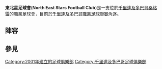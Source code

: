 {{Infobox football club
| clubname = 東北星足球會
| image    = <!-- 檔案不存在 [[File:North_East_Stars.png|File:North East Stars.png]] ，可從英文維基百科取得 -->
| fullname = North East Stars Football Club
| nickname = ''Sangre Grande Boys''
| founded  = {{start date and age|df=yes|2001}}
| ground   = [[千里達及多巴哥|千里達及多巴哥]][[桑格雷|桑格雷]][[Sangre_Grande_Regional_Complex|Sangre Grande Regional Complex]]
| capacity = 7,000
| chairman = [[Darryl_Mahabir|Darryl Mahabir]]
| manager  = [[Angus_Eve|Angus Eve]]
| league   = [[千里達及多巴哥職業足球聯賽|千里達及多巴哥職業足球聯賽]]
| season   = 2018
| position = [[千里達及多巴哥職業足球聯賽|千里達及多巴哥職業足球聯賽]], 10
| pattern_la1=|pattern_b1=|pattern_ra1=
| leftarm1=00FF7F
| body1=ff0000
| rightarm1=00FF7F
| shorts1=ff0000
| socks1=ff0000
}}

'''東北星足球會'''('''North East Stars Football Club''')是一支位於[[千里達及多巴哥|千里達及多巴哥]][[桑格雷|桑格雷]]的職業足球會，目前於[[千里達及多巴哥職業足球聯賽|千里達及多巴哥職業足球聯賽]]角逐。

== 陣容 ==
{{Fs start}}
{{Fs player|no=|nat=Trinidad and Tobago|name=[[Curtis_Granger|Curtis Granger]]|pos=GK}}
{{Fs player|no=|nat=Guyana|name=[[Vernon_Bailey_(footballer)|Vernon Bailey]]|pos=DF}}
{{Fs player|no=|nat=Trinidad and Tobago|name=[[Ryan_Balbosa|Ryan Balbosa]]|pos=DF}}
{{Fs player|no=|nat=Trinidad and Tobago|name=[[Keston_de_La_Rosa|Keston de La Rosa]]|pos=DF}}
{{Fs player|no=|nat=Trinidad and Tobago|name=[[Devin_Elcock|Devin Elcock]]|pos=DF}}
{{Fs player|no=|nat=Trinidad and Tobago|name=[[Phillip_Huggins|Phillip Huggins]]|pos=DF}}
{{Fs player|no=|nat=Trinidad and Tobago|name=[[Kerwin_Matthew|Kerwin Matthew]]|pos=DF}}
{{Fs player|no=|nat=Trinidad and Tobago|name=[[Devon_Maxwell|Devon Maxwell]]|pos=DF}}
{{Fs player|no=|nat=Guyana|name=[[Akeno_Morgan|Akeno Morgan]]|pos=DF}}
{{Fs player|no=|nat=Trinidad and Tobago|name=[[John_Stewart_(footballer,_born_1985)|John Stewart]]|pos=DF}}
{{Fs player|no=|nat=Trinidad and Tobago|name=[[Brian_Wallace|Brian Wallace]]|pos=DF}}
{{Fs player|no=|nat=Trinidad and Tobago|name=[[Wesley_Noriega|Wesley Noriega]]|pos=DF}}
{{Fs player|no=|nat=Jamaica|name=[[Kimarley_McDonald|Kimarley McDonald]]|pos=DF}}
{{Fs mid}}
{{Fs player|no=|nat=Puerto Rico|name=[[Andres_Cabrero|Andres Cabrero]]|pos=MF}}
{{Fs player|no=|nat=Trinidad and Tobago|name=[[Shervin_Charles|Shervin Charles]]|pos=MF}}
{{Fs player|no=|nat=Trinidad and Tobago|name=[[Fabien_Garcia|Fabien Garcia]]|pos=MF}}
{{Fs player|no=|nat=Trinidad and Tobago|name=[[Ricardo_Hernández|Ricardo Hernández]]|pos=MF}}
{{Fs player|no=|nat=Trinidad and Tobago|name=[[Jesse_Martinez|Jesse Martinez]]|pos=MF}}
{{Fs player|no=|nat=Trinidad and Tobago|name=[[Sean_Mason|Sean Mason]]|pos=MF}}
{{Fs player|no=|nat=Trinidad and Tobago|name=[[Kerwyn_Navarro|Kerwyn Navarro]]|pos=MF}}
{{Fs player|no=|nat=Trinidad and Tobago|name=[[Ricardo_Phillip|Ricardo Phillip]]|pos=MF}}
{{Fs player|no=|nat=Trinidad and Tobago|name=[[Troy_Richards|Troy Richards]]|pos=MF}}
{{Fs player|no=|nat=Trinidad and Tobago|name=[[Sheldon_Trim|Sheldon Trim]]|pos=MF}}
{{Fs player|no=|nat=Guyana|name=[[Travis_Waterton|Travis Waterton]]|pos=MF}}
{{Fs player|no=|nat=Jamaica|name=[[Oneke_Ford|Oneke Ford]]|pos=FW}}
{{Fs end}}

== 參見 ==
{{Reflist}}

[[Category:2001年建立的足球俱樂部|Category:2001年建立的足球俱樂部]]
[[Category:千里達及多巴哥足球俱樂部|Category:千里達及多巴哥足球俱樂部]]
